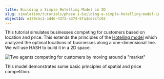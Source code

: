 ```yaml
---
title: Building a Simple Hotelling Model in 2D
slug: simulation/tutorials/phase-1-building-a-simple-hotelling-model-in-2d
objectId: e179c5c1-bd46-43f3-a374-6fa3ce7cfc02
---
```


This tutorial simulates businesses competing for customers based on location and price. This extends the principles of the [Hotelling model](http://www.math.toronto.edu/mccann/assignments/477/Hotelling29.pdf) which analyzed the optimal locations of businesses along a one-dimensional line. We will use HASH to build it in a 2D space.

![Two agents competing for customers by moving around a "market"](https://cdn-us1.hash.ai/site/docs/lc_p1_overview.gif)

This model demonstrates some basic principles of spatial and price competition.
